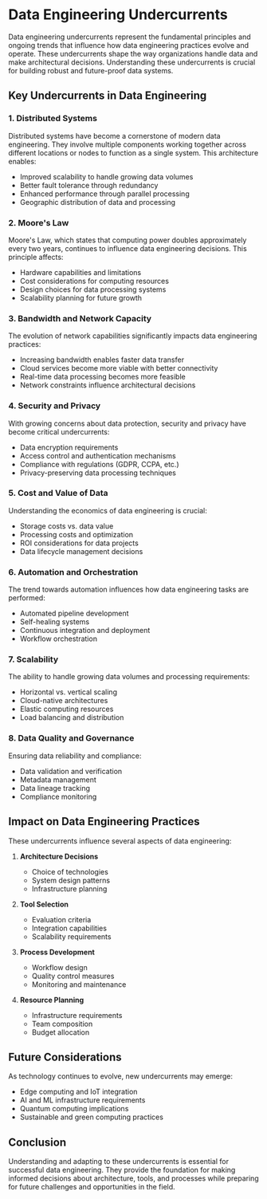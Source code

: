 # Data Engineering Undercurrents

Data engineering undercurrents represent the fundamental principles and ongoing trends that influence how data engineering practices evolve and operate. These undercurrents shape the way organizations handle data and make architectural decisions. Understanding these undercurrents is crucial for building robust and future-proof data systems.

## Key Undercurrents in Data Engineering

### 1. Distributed Systems
Distributed systems have become a cornerstone of modern data engineering. They involve multiple components working together across different locations or nodes to function as a single system. This architecture enables:
- Improved scalability to handle growing data volumes
- Better fault tolerance through redundancy
- Enhanced performance through parallel processing
- Geographic distribution of data and processing

### 2. Moore's Law
Moore's Law, which states that computing power doubles approximately every two years, continues to influence data engineering decisions. This principle affects:
- Hardware capabilities and limitations
- Cost considerations for computing resources
- Design choices for data processing systems
- Scalability planning for future growth

### 3. Bandwidth and Network Capacity
The evolution of network capabilities significantly impacts data engineering practices:
- Increasing bandwidth enables faster data transfer
- Cloud services become more viable with better connectivity
- Real-time data processing becomes more feasible
- Network constraints influence architectural decisions

### 4. Security and Privacy
With growing concerns about data protection, security and privacy have become critical undercurrents:
- Data encryption requirements
- Access control and authentication mechanisms
- Compliance with regulations (GDPR, CCPA, etc.)
- Privacy-preserving data processing techniques

### 5. Cost and Value of Data
Understanding the economics of data engineering is crucial:
- Storage costs vs. data value
- Processing costs and optimization
- ROI considerations for data projects
- Data lifecycle management decisions

### 6. Automation and Orchestration
The trend towards automation influences how data engineering tasks are performed:
- Automated pipeline development
- Self-healing systems
- Continuous integration and deployment
- Workflow orchestration

### 7. Scalability
The ability to handle growing data volumes and processing requirements:
- Horizontal vs. vertical scaling
- Cloud-native architectures
- Elastic computing resources
- Load balancing and distribution

### 8. Data Quality and Governance
Ensuring data reliability and compliance:
- Data validation and verification
- Metadata management
- Data lineage tracking
- Compliance monitoring

## Impact on Data Engineering Practices

These undercurrents influence several aspects of data engineering:

1. **Architecture Decisions**
   - Choice of technologies
   - System design patterns
   - Infrastructure planning

2. **Tool Selection**
   - Evaluation criteria
   - Integration capabilities
   - Scalability requirements

3. **Process Development**
   - Workflow design
   - Quality control measures
   - Monitoring and maintenance

4. **Resource Planning**
   - Infrastructure requirements
   - Team composition
   - Budget allocation

## Future Considerations

As technology continues to evolve, new undercurrents may emerge:

- Edge computing and IoT integration
- AI and ML infrastructure requirements
- Quantum computing implications
- Sustainable and green computing practices

## Conclusion

Understanding and adapting to these undercurrents is essential for successful data engineering. They provide the foundation for making informed decisions about architecture, tools, and processes while preparing for future challenges and opportunities in the field.